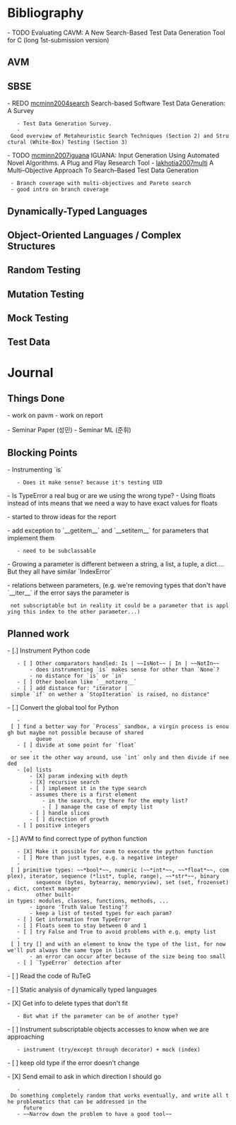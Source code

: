= Bibliography =
- TODO Evaluating CAVM: A New Search-Based Test Data Generation Tool for C (long 1st-submission version)

== AVM ==

== SBSE ==
- REDO [[http://onlinelibrary.wiley.com/doi/10.1002/stvr.294/epdf|mcminn2004search]] Search-based Software Test Data Generation: A Survey
    - Test Data Generation Survey.
    - Good overview of Metaheuristic Search Techniques (Section 2) and Structural (White-Box) Testing (Section 3)
- TODO [[http://mcminn.io/publications/tr1.pdf|mcminn2007iguana]] IGUANA: Input Generation Using Automated Novel Algorithms. A Plug and Play Research Tool
- [[https://www.researchgate.net/profile/Mark_Harman/publication/220741818_A_multi-objective_approach_to_search-based_test_data_generation/links/0deec520e5746749ab000000.pdf|lakhotia2007multi]] A Multi–Objective Approach To Search–Based Test Data Generation
  - Branch coverage with multi-objectives and Pareto search
  - good intro on branch coverage

== Dynamically-Typed Languages ==

== Object-Oriented Languages / Complex Structures ==

== Random Testing ==

== Mutation Testing ==

== Mock Testing ==

== Test Data ==


= Journal =
== Things Done ==
- work on pavm
- work on report

- Seminar Paper (성민)
- Seminar ML (준휘)

== Blocking Points ==
- Instrumenting `is`
    - Does it make sense? because it's testing UID
- Is TypeError a real bug or are we using the wrong type?
- Using floats instead of ints means that we need a way to have exact values for floats

- started to throw ideas for the report

- add exception to `__getitem__` and `__setitem__` for parameters that implement them
    - need to be subclassable

- Growing a parameter is different between a string, a list, a tuple, a dict.... But they all have similar `IndexError`

- relations between parameters, (e.g. we're removing types that don't have `__iter__` if the error says the parameter is
  not subscriptable but in reality it could be a parameter that is applying this index to the other parameter...)


== Planned work ==
- [.] Instrument Python code
    - [ ] Other comparators handled: Is | ~~IsNot~~ | In | ~~NotIn~~
        - does instrumenting `is` makes sense for other than `None`?
        - no distance for `is` or `in`
    - [ ] Other boolean like `__notzero__`
    - [ ] add distance for: "iterator | simple `if` on wether a `StopIteration` is raised, no distance"

- [.] Convert the global tool for Python
    - [ ] find a better way for `Process` sandbox, a virgin process is enough but maybe not possible because of shared
          queue
    - [ ] divide at some point for `float`
        - or see it the other way around, use `int` only and then divide if needed
    - [o] lists
        - [X] param indexing with depth
        - [X] recursive search
        - [ ] implement it in the type search
        - assumes there is a first element
            - in the search, try there for the empty list?
            - [ ] manage the case of empty list
        - [ ] handle slices
        - [ ] direction of growth
    - [ ] positive integers

- [.] AVM to find correct type of python function
    - [X] Make it possible for cavm to execute the python function
    - [ ] More than just types, e.g. a negative integer
    - [ ] primitive types: ~~*bool*~~, numeric (~~*int*~~, ~~*float*~~, complex), iterator, sequence (*list*, tuple, range), ~~*str*~~, binary
          sequence (bytes, bytearray, memoryview), set (set, frozenset), dict, context manager
          other built-in types: modules, classes, functions, methods, ...
        - ignore 'Truth Value Testing'?
        - keep a list of tested types for each param?
    - [ ] Get information from TypeError
    - [ ] Floats seem to stay between 0 and 1
    - [ ] try False and True to avoid problems with e.g. empty list
    - [ ] try [] and with an element to know the type of the list, for now we'll put always the same type in lists
        - an error can occur after because of the size being too small
    - [ ] `TypeError` detection after

- [ ] Read the code of RuTeG

- [ ] Static analysis of dynamically typed languages

- [X] Get info to delete types that don't fit
    - But what if the parameter can be of another type?
- [ ] Instrument subscriptable objects accesses to know when we are approaching
    - instrument (try/except through decorator) + mock (index)
- [ ] keep old type if the error doesn't change

- [X] Send email to ask in which direction I should go
    - Do something completely random that works eventually, and write all the problematics that can be addressed in the
      future
    - ~~Narrow down the problem to have a good tool~~
